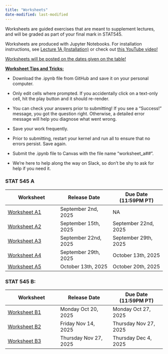 ```yaml
---
title: "Worksheets"
date-modified: last-modified
---
```


Worksheets are guided exercises that are meant to supplement lectures, and will be graded as part of your final mark in STAT545.

Worksheets are produced with Jupyter Notebooks. For installation instructions, see [Lecture 1A (Installation)](lectures_i/lec1a_installation.qmd) or check out [t](https://www.youtube.com/watch?v=-jPaI1njy3E)[his YouTube video!](https://youtu.be/CdISUthp8dk)

[Worksheets will be posted on the dates given on the table!]{.underline}

[**Worksheet Tips and Tricks:**]{.underline}

-   Download the .ipynb file from GitHub and save it on your personal computer.

-   Only edit cells where prompted. If you accidentally click on a text-only cell, hit the play button and it should re-render.

-   You can check your answers prior to submitting! If you see a "Success!" message, you got the question right. Otherwise, a detailed error message will help you diagnose what went wrong.

-   Save your work frequently.

-   Prior to submitting, restart your kernel and run all to ensure that no errors persist. Save again.

-   Submit the .ipynb file to Canvas with the file name "worksheet_a##".

-   We're here to help along the way on Slack, so don't be shy to ask for help if you need it.

### **STAT 545 A**

| Worksheet | Release Date | Due Date (11:59PM PT) |
|----|----|----|
| [Worksheet A1](https://github.com/UBC-STAT/STAT545.github.io/blob/main/content/worksheets_student/worksheet_a01.ipynb) | September 2nd, 2025 | NA |
| [Worksheet A2](https://github.com/UBC-STAT/STAT545.github.io/blob/main/content/worksheets_student/worksheet_a02.ipynb) | September 15th, 2025 | September 22nd, 2025 |
| [Worksheet A3](https://github.com/UBC-STAT/STAT545.github.io/blob/main/content/worksheets_student/worksheet_a03.ipynb) | September 22nd, 2025 | September 29th, 2025 |
| [Worksheet A4](https://github.com/UBC-STAT/STAT545.github.io/blob/main/content/worksheets_student/worksheet_a04.ipynb) | September 29th, 2025 | October 13th, 2025 |
| [Worksheet A5](https://github.com/UBC-STAT/STAT545.github.io/blob/main/content/worksheets_student/worksheet_a05.ipynb) | October 13th, 2025 | October 20th, 2025 |

### **STAT 545 B:**

| Worksheet | Release Date | Due Date (11:59PM PT) |
|----|----|----|
| [Worksheet B1](https://github.com/UBC-STAT/STAT545.github.io/blob/main/content/worksheets_student/worksheet_b01.ipynb) | Monday Oct 20, 2025 | Monday Oct 27, 2025 |
| [Worksheet B2](https://github.com/UBC-STAT/STAT545.github.io/blob/main/content/worksheets_student/worksheet_b02.ipynb) | Friday Nov 14, 2025 | Thursday Nov 27, 2025 |
| [Worksheet B3](https://github.com/UBC-STAT/STAT545.github.io/blob/main/content/worksheets_student/worksheet_b03.ipynb) | Thursday Nov 27, 2025 | Thursday Dec 4, 2025 |
